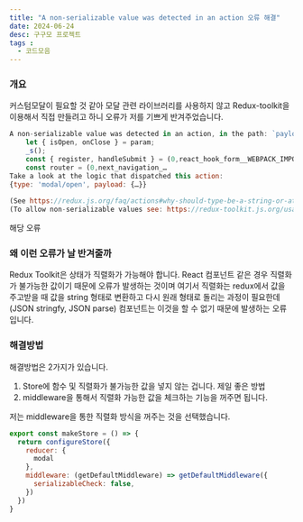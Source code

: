 ```yaml
---
title: "A non‐serializable value was detected in an action 오류 해결"
date: 2024-06-24
desc: 구구모 프로젝트
tags : 
  - 코드모음
---
```


### 개요

커스텀모달이 필요할 것 같아 모달 관련 라이브러리를 사용하지 않고 Redux-toolkit을 이용해서 직접 만들려고 하니 오류가 저를 기쁘게 반겨주었습니다.

```js
A non-serializable value was detected in an action, in the path: `payload.Component`. Value: ƒ Login(param) {
    let { isOpen, onClose } = param;
    _s();
    const { register, handleSubmit } = (0,react_hook_form__WEBPACK_IMPORTED_MODULE_6__.useForm)();
    const router = (0,next_navigation_… 
Take a look at the logic that dispatched this action:  
{type: 'modal/open', payload: {…}}
 
(See https://redux.js.org/faq/actions#why-should-type-be-a-string-or-at-least-serializable-why-should-my-action-types-be-constants) 
(To allow non-serializable values see: https://redux-toolkit.js.org/usage/usage-guide#working-with-non-serializable-data)
```

해당 오류

### 왜 이런 오류가 날 반겨줄까

Redux Toolkit은 상태가 직렬화가 가능해야 합니다. React 컴포넌트 같은 경우 직렬화가 불가능한 값이기 때문에 오류가 발생하는 것이며 여기서 직렬화는 redux에서 값을 주고받을 때 값을 string 형태로 변환하고 다시 원래 형태로 돌리는 과정이 필요한데 (JSON stringfy, JSON parse) 컴포넌트는 이것을 할 수 없기 때문에 발생하는 오류입니다.

### 해결방법

해결방법은 2가지가 있습니다.

1.  Store에 함수 및 직렬화가 불가능한 값을 넣지 않는 겁니다. 제일 좋은 방법
2.  middleware을 통해서 직렬화 가능한 값을 체크하는 기능을 꺼주면 됩니다.

저는 middleware을 통한 직렬화 방식을 꺼주는 것을 선택했습니다.

```jsx
export const makeStore = () => {
  return configureStore({
    reducer: {
      modal
    },
    middleware: (getDefaultMiddleware) => getDefaultMiddleware({
      serializableCheck: false,
    })
  })
}
```
